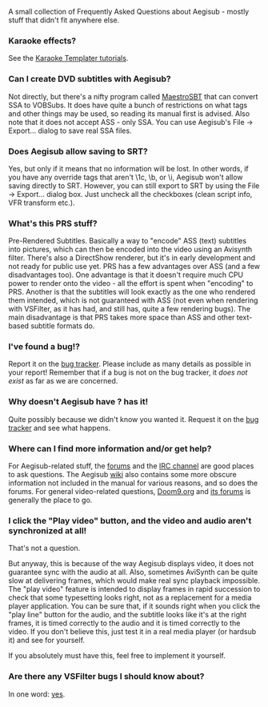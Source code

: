 A small collection of Frequently Asked Questions about Aegisub - mostly stuff that didn't fit anywhere else.

===Karaoke effects?===
See the [[Karaoke Templater Tutorial 1|Karaoke Templater tutorials]].

===Can I create DVD subtitles with Aegisub?===
Not directly, but there's a nifty program called [http://sourceforge.net/projects/maestrosbt/ MaestroSBT] that can convert SSA to VOBSubs. It does have quite a bunch of restrictions on what tags and other things may be used, so reading its manual first is advised. Also note that it does not accept ASS - only SSA. You can use Aegisub's File -> Export... dialog to save real SSA files.

===Does Aegisub allow saving to SRT?===
Yes, but only if it means that no information will be lost. In other words, if you have any override tags that aren't \1c, \b, or \i, Aegisub won't allow saving directly to SRT. However, you can still export to SRT by using the File -> Export... dialog box. Just uncheck all the checkboxes (clean script info, VFR transform etc.).

===What's this PRS stuff?===
Pre-Rendered Subtitles. Basically a way to "encode" ASS (text) subtitles into pictures, which can then be encoded into the video using an Avisynth filter. There's also a DirectShow renderer, but it's in early development and not ready for public use yet. PRS has a few advantages over ASS (and a few disadvantages too). One advantage is that it doesn't require much CPU power to render onto the video - all the effort is spent when "encoding" to PRS. Another is that the subtitles will look exactly as the one who rendered them intended, which is not guaranteed with ASS (not even when rendering with VSFilter, as it has had, and still has, quite a few rendering bugs). The main disadvantage is that PRS takes more space than ASS and other text-based subtitle formats do.

===I've found a bug!?===
Report it on the [http://bugs.aegisub.net/ bug tracker]. Please include as many details as possible in your report! Remember that if a bug is not on the bug tracker, it ''does not exist'' as far as we are concerned.

===Why doesn't Aegisub have <feature X>? <Program Y> has it!===
Quite possibly because we didn't know you wanted it. Request it on the [http://malakith.net/aegibug/main_page.php bug tracker] and see what happens.

===Where can I find more information and/or get help?===
For Aegisub-related stuff, the [http://malakith.net/aegisub/ forums] and the [irc://irc.rizon.net/aegisub IRC channel] are good places to ask questions. The Aegisub [http://malakith.net/aegiwiki wiki] also contains some more obscure information not included in the manual for various reasons, and so does the forums.
For general video-related questions, [http://www.doom9.org Doom9.org] and [http://forum.doom9.org its forums] is generally the place to go.

===I click the "Play video" button, and the video and audio aren't synchronized at all!===
That's not a question.

But anyway, this is because of the way Aegisub displays video, it does not guarantee sync with the audio at all. Also, sometimes AviSynth can be quite slow at delivering frames, which would make real sync playback impossible. The "play video" feature is intended to display frames in rapid succession to check that some typesetting looks right, not as a replacement for a media player application. You can be sure that, if it sounds right when you click the "play line" button for the audio, and the subtitle looks like it's at the right frames, it is timed correctly to the audio and it is timed correctly to the video. If you don't believe this, just test it in a real media player (or hardsub it) and see for yourself.

If you absolutely must have this, feel free to implement it yourself.

===Are there any VSFilter bugs I should know about?===
In one word: [http://asa.diac24.net/VSFilter#BUGS yes].